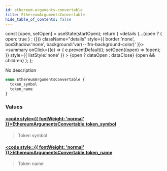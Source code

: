 ```yaml
---
id: ethereum-arguments-convertable
title: EthereumArgumentsConvertable
hide_table_of_contents: false
---
```







  const [open, setOpen] = useState(startOpen);
  return (
    <details {...(open ? { open: true } : {})} className="details" style={{ border:'none', boxShadow:'none', background:'var(--ifm-background-color)' }}>
      <summary
        onClick={(e) => {
          e.preventDefault();
          setOpen((open) => !open);
        }}
        style={{ listStyle:'none' }}
      >
      {open ? dataOpen : dataClose}
      </summary>
      {open && children}
    </details>
  );
};








No description


```graphql
enum EthereumArgumentsConvertable {
  token_symbol
  token_name
}
```




### Values

#### [<code style={{ fontWeight: 'normal' }}>EthereumArgumentsConvertable.<b>token_symbol</b></code>](#)  
> 
> 
> Token symbol
> 

#### [<code style={{ fontWeight: 'normal' }}>EthereumArgumentsConvertable.<b>token_name</b></code>](#)  
> 
> 
> Token name
> 



